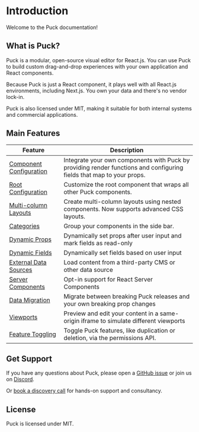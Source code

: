 # Introduction

Welcome to the Puck documentation!

## What is Puck?

Puck is a modular, open-source visual editor for React.js. You can use Puck to build custom drag-and-drop experiences with your own application and React components.

Because Puck is just a React component, it plays well with all React.js environments, including Next.js. You own your data and there's no vendor lock-in.

Puck is also licensed under MIT, making it suitable for both internal systems and commercial applications.

## Main Features

| Feature                                                                   | Description                                                                                                          |
| ------------------------------------------------------------------------- | -------------------------------------------------------------------------------------------------------------------- |
| [Component Configuration](/docs/integrating-puck/component-configuration) | Integrate your own components with Puck by providing render functions and configuring fields that map to your props. |
| [Root Configuration](/docs/integrating-puck/root-configuration)           | Customize the root component that wraps all other Puck components.                                                   |
| [Multi-column Layouts](/docs/integrating-puck/multi-column-layouts)       | Create multi-column layouts using nested components. Now supports advanced CSS layouts.                              |
| [Categories](/docs/integrating-puck/categories)                           | Group your components in the side bar.                                                                               |
| [Dynamic Props](/docs/integrating-puck/dynamic-props)                     | Dynamically set props after user input and mark fields as read-only                                                  |
| [Dynamic Fields](/docs/integrating-puck/dynamic-fields)                   | Dynamically set fields based on user input                                                                           |
| [External Data Sources](/docs/integrating-puck/external-data-sources)     | Load content from a third-party CMS or other data source                                                             |
| [Server Components](/docs/integrating-puck/server-components)             | Opt-in support for React Server Components                                                                           |
| [Data Migration](/docs/integrating-puck/data-migration)                   | Migrate between breaking Puck releases and your own breaking prop changes                                            |
| [Viewports](/docs/integrating-puck/viewports)                             | Preview and edit your content in a same-origin iframe to simulate different viewports                                |
| [Feature Toggling](/docs/integrating-puck/feature-toggling)               | Toggle Puck features, like duplication or deletion, via the permissions API.                                         |

## Get Support

If you have any questions about Puck, please open a [GitHub issue](https://github.com/measuredco/puck/issues) or join us on [Discord](https://discord.gg/D9e4E3MQVZ).

Or [book a discovery call](https://app.cal.com/chrisvxd/puck-enquiry/) for hands-on support and consultancy.

## License

Puck is licensed under MIT.

